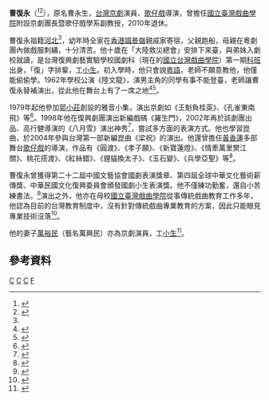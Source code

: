 '''曹復永'''（{{bd|1947年|3月23日|catIdx=C曹}}<ref name=tpmaster>{{cite web|title=101年台北市文化局傳統藝師獎得獎者介紹|url=http://www.topwin.com.tw/tpmaster/index02-1.html|accessdate=2014-03-03|author=|date=}}{{dead link|date=2018年3月 |bot=InternetArchiveBot |fix-attempted=yes }}</ref><ref name=udn2009>{{cite news|title=曹復永 62歲挑戰16歲「陸文龍」|url=http://mag.udn.com/mag/reading/storypage.jsp?f_ART_ID=177270|accessdate=2014-03-03|newspaper=聯合報|author=李玉玲|date=2009-02-13|archive-date=2014-03-03|archive-url=https://web.archive.org/web/20140303123441/http://mag.udn.com/mag/reading/storypage.jsp?f_ART_ID=177270|dead-url=no}}</ref>），原名曹永生，[[台灣|台灣]][[京劇|京劇]]演員、[[歌仔戲|歌仔戲]]導演，曾擔任[[國立臺灣戲曲學院|國立臺灣戲曲學院]]附設京劇團長暨歌仔戲學系副教授，2010年退休。

曹復永祖籍[[河北|河北]]<ref name=tpmaster></ref>，幼年時全家在[[香港|香港]][[調景嶺|調景嶺]]親戚家寄宿，父親跑船，母親在粵劇團內做戲服刺繡，十分清苦。他十歲在「大陸救災總會」安排下來臺，與弟妹入劇校就讀，是台灣復興劇藝實驗學校國劇科（現在的[[國立台灣戲曲學院|國立台灣戲曲學院]]）第一期[[科班|科班]]出身，「復」字排輩，工[[小生|小生]]。初入學時，他只會說[[粵語|粵語]]，老師不願意教他，他僅能偷偷學。1962年學校公演《陸文龍》，演男主角的同學有事不能登臺，老師讓曹復永替補演出，從此他在舞台上有了一席之地<ref name=2005nou>{{cite news|title=戲曲世界　無限可能|url=http://enews.open2u.com.tw/~noupd/book_up/2963/16408.html|accessdate=2014-03-03|newspaper=空大電子報|author=吳瑞嘉|date=2005-07-29|archive-date=2014-03-03|archive-url=https://web.archive.org/web/20140303143754/http://enews.open2u.com.tw/~noupd/book_up/2963/16408.html|dead-url=no}}</ref><ref name=rti>{{cite news|title=台灣京劇永遠的小生曹復永|url=http://www.rti.com.tw/radio/program/Program_ProgContent.aspx?contentID=115245|newspaper=中央廣播電台|editor=席瑞瑛|date=2010-11-28|accessdate=2014-03-03|deadurl=yes|archiveurl=https://web.archive.org/web/20140303123920/http://www.rti.com.tw/radio/program/Program_ProgContent.aspx?contentID=115245|archivedate=2014-03-03}}</ref>。

1979年起他參加[[郭小莊|郭小莊]]創設的雅音小集，演出京劇如《王魁負桂英》、《孔雀東南飛》等<ref name=wanganqi>{{cite newspaper|title=以藝術實力見證青春永恆|url=http://web.pts.org.tw/php/mealc/main.php?XMAENO=1870|newspaper=公視|author=王安祈|date=|accessdate=2014-03-03|archive-date=2014-03-03|archive-url=https://web.archive.org/web/20140303110257/http://web.pts.org.tw/php/mealc/main.php?XMAENO=1870|dead-url=no}}</ref>。1998年他在復興劇團演出新編戲碼《羅生門》，2002年再於該劇團出品、高行健導演的《八月雪》演出神秀<ref name=snow>{{cite web|title=八月雪演員介紹|work=公視|url=http://web.pts.org.tw/~web02/snow/page2-5.htm|accessdate=2014-03-03|author=|date=|archive-date=2014-03-03|archive-url=https://web.archive.org/web/20140303141823/http://web.pts.org.tw/~web02/snow/page2-5.htm|dead-url=no}}</ref>，嘗試多方面的表演方式。他也學習崑曲，於2004年參與台灣第一部新編崑曲《梁祝》的演出。他還曾擔任[[黃香蓮|黃香蓮]]多部舞台[[歌仔戲|歌仔戲]]的導演，作品有《圓渡》、《孝子願》、《新寶蓮燈》、《情牽萬里樊江關》、桃花搭渡》、《紅絲錯》、《貍貓換太子》、《玉石變》、《兵學亞聖》等<ref name=taiwanpedia>{{cite web|title=台灣大百科　曹復永|url=https://taiwanpedia.culture.tw/web/content?ID=12727|accessdate=2014-03-03|author=葉靜蓉|date=2009-09-09}}{{dead link|date=2018年3月 |bot=InternetArchiveBot |fix-attempted=yes }}</ref>。

曹復永曾獲得第二十二屆中國文藝協會國劇表演獎章、第四屆全球中華文化藝術薪傳獎、中華民國文化復興委員會頒發國劇小生表演獎。他不僅練功勤奮，還自小苦練書法。<ref name=guo01>{{cite newspaper|title=60歲京劇小生曹復永 專場演出|url=http://www.merit-times.com.tw/newspage.aspx?unid=113828|accessdate=2014-03-03|newspaper=人間福報|author=郭士榛|date=2009-02-13|archive-date=2014-03-03|archive-url=https://web.archive.org/web/20140303114113/http://www.merit-times.com.tw/newspage.aspx?unid=113828|dead-url=no}}</ref>演出之外，他亦在母校[[國立臺灣戲曲學院|國立臺灣戲曲學院]]從事傳統戲曲教育工作多年，他認為目前的台灣教育制度中，沒有針對傳統戲曲專業教育的方案，因此只能眼見專業技術沒落<ref name=guo02>{{cite news|title=傳統戲曲 專業技術消失沒落|url=http://www.merit-times.com.tw/NewsPage.aspx?unid=243363|accessdate=2014-03-03|newspaper=人間福報|author=郭士榛|date=2011-11-07|archive-date=2014-03-03|archive-url=https://web.archive.org/web/20140303105713/http://www.merit-times.com.tw/NewsPage.aspx?unid=243363|dead-url=no}}</ref>。

他的妻子[[萬裕民|萬裕民]]（藝名萬興民）亦為京劇演員，工[[小生|小生]]<ref name=wangdewei>{{cite newspaper|title=京劇的「粉絲」站出來|url=http://news.chinatimes.com/Chinatimes/Philology/Philology-Coffee/0,3406,112004030400437+11051301+20040304+news,00.html|newspaper=中國時報|author=王德威|date=2004-03-04}}{{dead link|date=2018年3月 |bot=InternetArchiveBot |fix-attempted=yes }}</ref>。

==參考資料==
{{reflist}}

[[Category:台灣男演員|C]]
[[Category:台灣京劇演員|C]]
[[Category:台灣歌仔戲導演|C]]
[[Category:曹姓|F]]